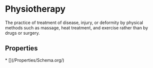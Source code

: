 
# Physiotherapy

The practice of treatment of disease, injury, or deformity by physical methods such as massage, heat treatment, and exercise rather than by drugs or surgery.

## Properties

<Grid>
* [](/Properties/Schema.org/)

</Grid>

